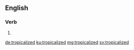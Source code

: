 ==English==

===Verb===
{{head|en|verb form}}

# {{en-past of|tropicalize}}

[[de:tropicalized]]
[[ku:tropicalized]]
[[mg:tropicalized]]
[[sv:tropicalized]]